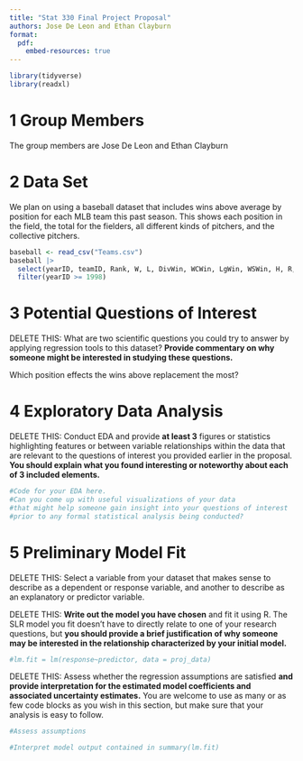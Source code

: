 ```yaml
---
title: "Stat 330 Final Project Proposal"
authors: Jose De Leon and Ethan Clayburn
format: 
  pdf:
    embed-resources: true 
---
```



<style type="text/css">
h1.title {
  font-size: 40px;
  text-align: center;
}
</style>


```r
library(tidyverse)
library(readxl)
```

# 1 Group Members

The group members are Jose De Leon and Ethan Clayburn

# 2 Data Set

We plan on using a baseball dataset that includes wins above average by position for each MLB team this past season. This shows each position in the field, the total for the fielders, all different kinds of pitchers, and the collective pitchers.  

```r
baseball <- read_csv("Teams.csv")
baseball |>
  select(yearID, teamID, Rank, W, L, DivWin, WCWin, LgWin, WSWin, H, R, RA, ERA, E, attendance) |>
  filter(yearID >= 1998)

```


# 3 Potential Questions of Interest

DELETE THIS: What are two scientific questions you could try to answer by applying regression tools to this dataset? **Provide commentary on why someone might be interested in studying these questions.**

Which position effects the wins above replacement the most? 

# 4 Exploratory Data Analysis

DELETE THIS: Conduct EDA and provide **at least 3** figures or statistics highlighting features or between variable relationships within the data that are relevant to the questions of interest you provided earlier in the proposal. **You should explain what you found interesting or noteworthy about each of 3 included elements.**
```r
#Code for your EDA here. 
#Can you come up with useful visualizations of your data 
#that might help someone gain insight into your questions of interest 
#prior to any formal statistical analysis being conducted?
```

# 5 Preliminary Model Fit

DELETE THIS: Select a variable from your dataset that makes sense to describe as a dependent or response variable, and another to describe as an explanatory or predictor variable.

DELETE THIS: **Write out the model you have chosen** and fit it using R. The SLR model you fit doesn't have to directly relate to one of your research questions, but **you should provide a brief justification of why someone may be interested in the relationship characterized by your initial model.**

```r
#lm.fit = lm(response~predictor, data = proj_data)
```

DELETE THIS: Assess whether the regression assumptions are satisfied **and provide interpretation for the estimated model coefficients and associated uncertainty estimates.** You are welcome to use as many or as few code blocks as you wish in this section, but make sure that your analysis is easy to follow.

```r
#Assess assumptions

#Interpret model output contained in summary(lm.fit)
```

